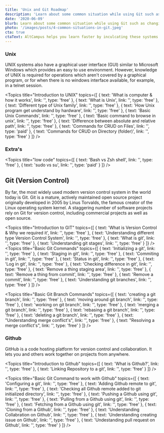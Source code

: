 ```yaml
---
title: 'Unix and Git Roadmap'
description: 'Learn about some common situation while using Git such as changing the git commit message, understanding git log and more.'
date: '2020-06-09'
blurb: Learn about some common situation while using Git such as changing the git commit message, understanding git log and more.
photo: '/images/posts/4-common-situations-in-git.jpeg'
cta: true
ctaText: AltCampus helps you learn faster by inculcating these systems as part of the learning model.  🙌
---
```


### Unix

UNIX systems also have a graphical user interface (GUI) similar to Microsoft Windows which provides an easy to use environment. However, knowledge of UNIX is required for operations which aren't covered by a graphical program, or for when there is no windows interface available, for example, in a telnet session.

<Topics
  title="Introduction to UNIX"
  topics={[
    { text: 'What is computer & how it works', link: '', type: 'free' },
    { text: 'What is Unix', link: '', type: 'free' },
    { text: 'Different type of Unix family', link: '', type: 'free' },
    {
      text: 'How Unix program get understand by hardware',
      link: '',
      type: 'free'
    },
    { text: 'Basic Unix Commands', link: '', type: 'free' },
    { text: 'Basic command to browse in unix', link: '', type: 'free' },
    {
      text: 'Difference between absolute and relative path',
      link: '',
      type: 'free'
    },
    { text: 'Commands for CRUD on Files', link: '', type: 'paid' },
    { text: 'Commands for CRUD on Directory (folder)', link: '', type: 'free' }
  ]}
/>

### Extra's

<Topics
  title="low code"
  topics={[
    { text: 'Bash vs Zsh shell', link: '', type: 'free' },
    { text: 'sudo vs su', link: '', type: 'paid' }
  ]}
/>

## Git (Version Control)

By far, the most widely used modern version control system in the world today is Git. Git is a mature, actively maintained open source project originally developed in 2005 by Linus Torvalds, the famous creator of the Linux operating system kernel. A staggering number of software projects rely on Git for version control, including commercial projects as well as open source.

<Topics
  title="Introduction to GIT"
  topics={[
    {
      text: 'What is Version Control & Why we required it',
      link: '',
      type: 'free'
    },
    {
      text: 'Understanding different type Version Control System',
      link: '',
      type: 'free'
    },
    { text: 'What is git', link: '', type: 'free' },
    { text: 'Understanding git stages', link: '', type: 'free' }
  ]}
/>
<Topics
  title="Basic Git Commands"
  topics={[
    {
      text: 'Initializing a git',
      link: '',
      type: 'free'
    },
    {
      text: 'Staging in git',
      link: '',
      type: 'free'
    },
    { text: 'Commiting in git', link: '', type: 'free' },
    { text: 'Status in git', link: '', type: 'free' },
    {
      text: 'Log in git',
      link: '',
      type: 'free'
    },
    {
      text: 'Checking difference in git',
      link: '',
      type: 'free'
    },
    { text: 'Remove a thing staging area', link: '', type: 'free' },
    { text: 'Remove a thing from commit', link: '', type: 'free' },
    { text: 'Remove a commit', link: '', type: 'free' },
    { text: 'Understanding git branches', link: '', type: 'free' }
  ]}
/>

<Topics
  title="Basic Git Branch Commands"
  topics={[
    {
      text: 'creating a git branch',
      link: '',
      type: 'free'
    },
    {
      text: 'moving around git branch',
      link: '',
      type: 'free'
    },
    { text: 'working on git branch', link: '', type: 'free' },
    { text: 'merging a git branch', link: '', type: 'free' },
    {
      text: 'rebasing a git branch',
      link: '',
      type: 'free'
    },
    {
      text: 'deleting a git branch',
      link: '',
      type: 'free'
    },
    { text: "Understanding merge conflict's", link: '', type: 'free' },
    { text: "Resolving a merge conflict's", link: '', type: 'free' }
  ]}
/>

### Github

GitHub is a code hosting platform for version control and collaboration. It lets you and others work together on projects from anywhere.

<Topics
  title="Introduction to Github"
  topics={[
    {
      text: 'What is Github?',
      link: '',
      type: 'free'
    },
    {
      text: 'Linking Repository to a git',
      link: '',
      type: 'free'
    }
  ]}
/>

<Topics
  title="Basic Git Command to work with Github"
  topics={[
    {
      text: 'Configuring a git',
      link: '',
      type: 'free'
    },
    {
      text: 'Adding Github remote to git',
      link: '',
      type: 'free'
    },
    {
      text: 'Checking all Github remote added to git initialized directory',
      link: '',
      type: 'free'
    },
    { text: 'Pushing a Github using git', link: '', type: 'free' },
    {
      text: 'Pulling from a Github using git',
      link: '',
      type: 'free'
    },
    {
      text: 'Fetching from a Github using git',
      link: '',
      type: 'free'
    },
    { text: 'Cloning from a Github', link: '', type: 'free' },
    { text: 'Understanding Collabration on Github', link: '', type: 'free' },
    { text: 'Understanding creating issue on Github', link: '', type: 'free' },
    { text: 'Undestanding pull request on Github', link: '', type: 'free' }
  ]}
/>
